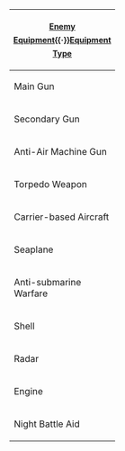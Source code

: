 {{clear}}
{| class="mw-collapsible wikitable" style="width:100%; font-size:12px; line-height:22px;"
|-
! colspan="4" style="font-size:14px; line-height:24px;" |[[List of equipment used by the enemy|Enemy Equipment]]{{·}}[[Glossary#Equipment|Equipment Type]]
|-
! rowspan="6" width="36px"| Main Gun
! rowspan="3" width="100px"|Small
| colspan="2"| [[5inch Single Gun Mount]]{{·}}[[5inch Twin Gun Mount]]{{·}}[[5inch Coastal Gun]]{{·}}Abyssal 5inch Twin Gun Mount ([[Abyssal 5inch Twin Gun Mount Model C|Model C]]{{·}}[[Abyssal 5inch Twin Gun Mount Model A|Model A]])
|-
! AA
| colspan="1"| [[3inch Single High-angle Gun Mount]]{{·}}[[Abyssal 5inch Single Gun Mount Mk.30]]{{·}}[[Abyssal 4.7inch Gun Mk.XII]]{{·}}[[Abyssal 5inch Single High-angle Gun Mount Kai Ni]]{{·}}[[Abyssal 5inch Twin High-angle Gun Mount Kai Ni]]
|-
! AAFD
| colspan="1"| [[5inch Twin Dual Purpose Gun Mount]]{{·}}[[4inch Twin Dual Purpose Gun Mount + CIC]]{{·}}[[Abyssal 5inch Twin Dual-purpose Gun Mount (Concentrated Deployment)]]
|-
! Medium
| colspan=2| [[5inch Single Anti-Aircraft Gun Mount]]{{·}}[[8inch Triple Gun Mount]]{{·}}[[6inch Twin Rapid Fire Gun Mount]]{{·}}[[8inch Long Range Twin Gun Mount]]{{·}}[[Abyssal 5.5inch Twin Gun Mount Kai]]{{·}}[[Abyssal New Model 6inch Triple Rapid Fire Gun Mount]]{{·}}[[Abyssal 8inch Twin Rapid Fire Gun Mount]]{{·}}[[Abyssal 8inch Triple Gun Mount Mk.9]]{{·}}[[Abyssal 16inch Triple Gun Mount Mk.6]]
|-
! rowspan="2" width="100px"|Large
| colspan=2| [[14inch Twin Gun Mount]]{{·}}[[16inch Twin Gun Mount]]{{·}}[[16inch Triple Gun Mount]]{{·}}[[20inch Twin Gun Mount]]{{·}}[[15inch Coastal Artillery]]{{·}}[[16inch Triple Gun Mount (Strong)]]{{·}}[[Abyssal 12inch Triple Gun Mount]]{{·}}[[Abyssal 15inch Quadruple Gun Mount]]{{·}}[[Abyssal 14inch Strait Double Gun Mount]]{{·}}[[Abyssal 14inch Twin Gun Mount Kai]]{{·}}[[Abyssal 16inch Triple Gun Mount Kai]] ([[Abyssal 16inch Triple Gun Mount Kai Ni|Kai Ni]]){{·}}[[Abyssal 16inch Mk.VIII Twin Gun Mount Kai]]
|-
! AAFD
| colspan="1"| [[Abyssal 15inch Late Model Twin Gun Mount]]
|-
! rowspan="2" colspan="2" | Secondary Gun
| colspan=2| [[6inch Single Gun Mount]]{{·}}[[12.5inch Twin Secondary Gun Mount]]
|-
! AA
| [[5inch Single Anti-Aircraft Gun Mount (Secondary)]]
|-
! rowspan="2" colspan="2" | Anti-Air Machine Gun
| colspan=2| [[12.7mm Machine Gun]]{{·}}[[20mm Autocannon]]{{·}}[[40mm Twin Autocannon Mount]]
|-
!C.D.
| [[40mm Quadruple Autocannon Mount]]
|-
! rowspan="2" | Torpedo Weapon
! Torpedo
| colspan=2| [[21inch Torpedo Early Model]]{{·}}[[21inch Torpedo Late Model]]{{·}}[[High-speed Abyssal Torpedo]] ([[High-speed Abyssal Torpedo mod.3|mod.3]])
|-
! Midget Sub
| colspan=2| [[Abyssal Cuttlefish Torpedo]]{{·}}[[High-speed Abyssal Torpedo mod.2]]{{·}}[[Abyssal Ambush Torpedo]]{{·}}[[Abyssal Target]]
|-
! rowspan="5" | Carrier-based Aircraft
! rowspan="2" | Fighter
| colspan=2| [[Abyssal Fighter]] ([[Abyssal Fighter Mark.II|Mark.II]]{{·}}[[Abyssal Fighter Mark.III|Mark.III]]){{·}}[[Flying Fish Fighter]]{{·}}[[Abyssal Cat Fighter]] ([[Abyssal Cat Fighter Kai|Kai]]){{·}}[[Abyssal Bearcat Fighter]]
|-
! Night
| colspan=2| [[Abyssal Night Cat Fighter]]
|-
! rowspan="2" | Torpedo Bomber
| colspan=2| [[Abyssal Torpedo Bomber]] ([[Abyssal Torpedo Bomber Mark.II|Mark.II]]{{·}}[[Abyssal Torpedo Bomber Mark.III|Mark.III]]){{·}}[[Abyssal Revenge Torpedo Bomber]] ([[Abyssal Revenge Torpedo Bomber Kai|Kai]]){{·}}[[Abyssal Patrolling Attack Hawk]] ([[Abyssal Patrolling Attack Hawk Kai|Kai]]{{·}}[[Abyssal Patrolling Attack Hawk Kai Ni|Kai Ni]])
|-
! Night
| colspan=2| [[Abyssal Night Revenge Torpedo Bomber]]
|-
! Dive Bomber
| colspan=2|[[Abyssal Dive Bomber]] ([[Abyssal Dive Bomber Mark.II|Mark.II]]){{·}}[[Flying Fish Dive Bomber]]{{·}}[[Abyssal Hell Dive Bomber]] ([[Abyssal Hell Dive Bomber Kai|Kai]]){{·}}[[Abyssal Liberation Land-based Dive Bomber]] ([[Abyssal Liberation Land-based Dive Bomber Ace|Ace]]){{·}}[[Abyssal Cat Fighter (Bombing)]]{{·}}[[Abyssal Night Dive Bomber]]{{·}} Abyssal Sky Fortress ([[Abyssal Sky Fortress (Reconnaissance Model)|(Reconnaissance Model)]]{{·}}[[Abyssal Sky Fortress Ace (Reconnaissance Model)|Ace (Reconnaissance Model)]]{{·}}[[Abyssal Sky Fortress (Heavy Bomber Model)|(Heavy Bomber Model)]]{{·}}[[Abyssal Sky Fortress Ace (Heavy Bomber Model)|Ace (Heavy Bomber Model)]])
|-
! rowspan="2" | Seaplane
! Recon
| colspan=2|[[Abyssal Reconnaissance Plane]]{{·}}[[Flying Fish Reconnaissance Plane]]{{·}}[[Abyssal Reconnaissance Observation Seaplane]]{{·}}[[Abyssal Reconnaissance Flying Boat]]
|-
! Bomber
| colspan=2|[[Abyssal Attack Seaplane]] ([[Abyssal Attack Seaplane Kai|Kai]]){{·}}[[Abyssal Seaplane Tender Imp Aircraft]]{{·}}[[Abyssal Submarine Floatplane]]
|-
! rowspan="2" style="word-wrap:break-word" | Anti-submarine Warfare
! Depth Charge Projector
| colspan=2| [[Abyssal Depth Charge Projector]]{{·}}[[Abyssal Depth Charge Projector Mk.II]]
|-
! Sonar
| colspan=2| [[Abyssal Sonar]]{{·}}[[Abyssal Sonar Mk.II]]{{·}}[[Abyssal FCS + CIC]]
|-
! colspan="2" | Shell
| colspan=2| [[Anti-Air Dispersal Shell]]{{·}}[[Deterioration Armor Piercing Shell]]
|-
! rowspan="5" | Radar
! Small Air
| colspan=2 | [[Air Radar Mark.I]]
|-
! Large Air
| colspan=2| [[Air Radar Mark.II]]{{·}}[[Abyssal Surface Radar]]{{·}}[[Abyssal Air Radar]]{{·}}[[Coastal Radar]]{{·}}[[Abyssal Air Radar Mark.III + FCS]]
|-
! Small Surface
| colspan=2| [[Surface Radar Mark.I]]{{·}}[[Surface Radar Mark.II]]
|-
! Night Battle Aid
| colspan=2 | [[Abyssal Night Operation Aviation Equipment]]
|-
! Submarine
| colspan=2 | [[Abyssal Submarine Electronic Armament]]
|-
! rowspan="2" | Engine
! Turbine
| colspan=2| [[Improved Abyssal Turbine]]
|-
! Boiler
| colspan=2| [[Enhanced Abyssal Boiler]]
|-
! colspan="2"| Night Battle Aid
| colspan=2| [[Abyssal Searchlight]]
|}
